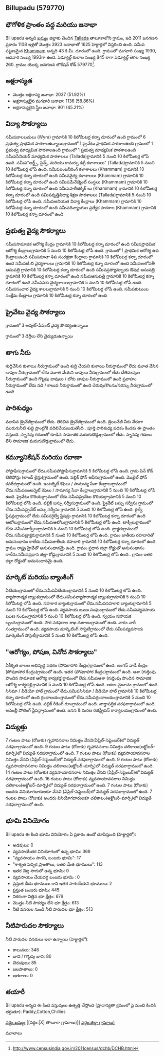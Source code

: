 {{Infobox settlement
| name=Billupadu
| native_name=
| native_name_lang=
| other_name=
| nickname=
| settlement_type=Village
| image_skyline=
| image_alt=
| image_caption=
| pushpin_map=India Telangana
| pushpin_label_position=right
| pushpin_map_alt=
| pushpin_map_caption=Location in Telangana, India
| latd=
| latm=
| lats=
| latNS=
| longd=
| longm=
| longs=
| longEW=
| coordinates_display=inline,title
| subdivision_type=[[ದೇಶ]]
| subdivision_name={{flag|India}}
| subdivision_type1=[[States and territories of India|State]]
| subdivision_name1=తెలoగాణ 
| subdivision_type2=[[List of districts of India|District]]
| subdivision_name2=ఖమ్మం
| subdivision_type3=Tahsil
| subdivision_name3=Tallada
| website=
| established_title=<!-- Established -->
| established_date=
| founder=
| named_for=
| government_type=
| governing_body=
| unit_pref=Metric=
| area_footnotes=
| area_rank=
| area_total_km2=16.25
| elevation_footnotes=
| elevation_m=
| population_total=3923
| population_as_of=2011
| population_rank=
| population_density_km2=241
| population_demonym=
| population_footnotes=
| demographics_type1=Languages
| demographics1_title1=Official
| demographics1_info1=[[Telugu language|Telugu]]
| timezone1=[[Indian Standard Time|IST]]
| utc_offset1==+5:30
| postal_code_type=[[Postal Index Number|PIN]]
| postal_code=507167
| area_code_type=Telephone code
| area_code=
| registration_plate=
| blank1_name_sec1=Nearest city
| blank1_info_sec1=[[Khammam]]
| blank2_name_sec1=[[Human sex ratio|Sex ratio]]
| blank2_info_sec1=1032 [[male|♂]]/[[female|♀]]
| blank3_name_sec1=Literacy
| blank3_info_sec1=51.92%
| blank1_name_sec2=[[2011 Census of India|2011 census]] code
| blank1_info_sec2=579770
| footnotes=
}}

== Billupadu (579770) ==

== భౌగోళిక ప్రాంతం వద్ద మరియు జనాభా ==

Billupadu అన్నది [[ఖమ్మం]] జిల్లాకు చెందిన [[Tallada]] తాలూకాలోని గ్రామం, ఇది 2011 జనగణన ప్రకారం 1108 ఇళ్లతో మొత్తం 3923 జనాభాతో 1625 హెక్టార్లలో విస్తరించి ఉంది. సమీప పట్టణమైన [[Khammam]] అన్నది 43 కి.మీ. దూరంలో ఉంది. గ్రామంలో మగవారి సంఖ్య 1930, ఆడవారి సంఖ్య 1993గా ఉంది. షెడ్యూల్డ్ కులాల సంఖ్య 845 కాగా షెడ్యూల్డ్ తెగల సంఖ్య 260. గ్రామం యొక్క జనగణన లొకేషన్ కోడ్ 579770<ref>http://www.censusindia.gov.in/2011census/dchb/DCHB.html</ref>.


== అక్షరాస్యత ==  
* మొత్తం అక్షరాస్య జనాభా: 2037 (51.92%)
* అక్షరాస్యులైన మగవారి జనాభా: 1136 (58.86%)
* అక్షరాస్యులైన స్త్రీల జనాభా: 901 (45.21%)


== విద్యా సౌకర్యాలు ==  
సమీపబాలబడులు (Wyra) గ్రామానికి 10 కిలోమీటర్ల కన్నా దూరంలో ఉంది
గ్రామంలో 6 ప్రభుత్వ ప్రాథమిక పాఠశాలఉన్నాయి﻿గ్రామంలో 1 ప్రైవేటు ప్రాథమిక పాఠశాలఉంది
﻿గ్రామంలో 1 ప్రభుత్వ మాధ్యమిక పాఠశాలఉంది
﻿గ్రామంలో 1 ప్రభుత్వ మాధ్యమిక పాఠశాలఉంది
సమీపసీనియర్ మాధ్యమిక పాఠశాలలు (Tallada)గ్రామానికి 5 నుంచి 10 కిలోమీటర్ల లోపే ఉంది.
సమీప"ఆర్ట్స్, సైన్స్, మరియు కామర్సు డిగ్రీ కళాశాలలు" (Tallada)గ్రామానికి 5 నుంచి 10 కిలోమీటర్ల లోపే ఉంది.
సమీపఇంజనీరింగ్ కళాశాలలు (Khammam) గ్రామానికి 10 కిలోమీటర్ల కన్నా దూరంలో ఉంది
సమీపవైద్య కళాశాలలు (Khammam) గ్రామానికి 10 కిలోమీటర్ల కన్నా దూరంలో ఉంది
సమీపమేనేజ్మెంట్ సంస్థలు (Khammam) గ్రామానికి 10 కిలోమీటర్ల కన్నా దూరంలో ఉంది
సమీపపాలీటెక్నిక్ లు (Khammam) గ్రామానికి 10 కిలోమీటర్ల కన్నా దూరంలో ఉంది
సమీపవృత్తివిద్యా శిక్షణ పాఠశాలలు (Tallada)గ్రామానికి 5 నుంచి 10 కిలోమీటర్ల లోపే ఉంది.
సమీపఅనియత విద్యా కేంద్రాలు (Khammam) గ్రామానికి 10 కిలోమీటర్ల కన్నా దూరంలో ఉంది
సమీపదివ్యాంగుల ప్రత్యేక పాఠశాల (Khammam) గ్రామానికి 10 కిలోమీటర్ల కన్నా దూరంలో ఉంది



== ప్రభుత్వ వైద్య సౌకర్యాలు ==
సమీపసామాజిక ఆరోగ్య కేంద్రం గ్రామానికి 10 కిలోమీటర్ల కన్నా దూరంలో ఉంది
సమీపప్రాథమిక ఆరోగ్య కేంద్రాలుగ్రామానికి 5 నుంచి 10 కిలోమీటర్ల లోపే ఉంది.
﻿గ్రామంలో 1 ప్రాథమిక ఆరోగ్య ఉప కేంద్రాలుఉంది
సమీపమాతా శిశు సంరక్షణా కేంద్రాలు గ్రామానికి 10 కిలోమీటర్ల కన్నా దూరంలో ఉంది
సమీపటి.బి వైద్యశాలలు గ్రామానికి 10 కిలోమీటర్ల కన్నా దూరంలో ఉంది
సమీపఅలోపతీ ఆసుపత్రి గ్రామానికి 10 కిలోమీటర్ల కన్నా దూరంలో ఉంది
సమీపప్రత్యామ్నాయ ఔషధ ఆసుపత్రి గ్రామానికి 10 కిలోమీటర్ల కన్నా దూరంలో ఉంది
సమీపఆసుపత్రి గ్రామానికి 10 కిలోమీటర్ల కన్నా దూరంలో ఉంది
సమీపపశు వైద్యశాలలుగ్రామానికి 5 నుంచి 10 కిలోమీటర్ల లోపే ఉంది.
సమీపసంచార వైద్య శాలలుగ్రామానికి 5 నుంచి 10 కిలోమీటర్ల లోపే ఉంది.
సమీపకుటుంబ సంక్షేమ కేంద్రాలు గ్రామానికి 10 కిలోమీటర్ల కన్నా దూరంలో ఉంది


== ప్రైవేటు వైద్య సౌకర్యాలు ==
గ్రామంలో 3 అవుట్-పేషెంట్ వైద్య సౌకర్యంఉన్నాయి




గ్రామంలో 3 డిగ్రీలు లేని వైద్యుడుఉన్నాయి





== తాగు నీరు ==
శుద్ధిచేసిన కుళాయి నీరుగ్రామంలో ఉంది
శుద్ధి చేయని కుళాయి నీరుగ్రామంలో లేదు
మూత వేసిన బావుల నీరుగ్రామంలో లేదు
మూత వేయని బావులు నీరుగ్రామంలో లేదు
చేతిపంపుల నీరుగ్రామంలో ఉంది
గొట్టపు బావులు / బోరు బావుల నీరుగ్రామంలో ఉంది
ప్రవాహం నీరుగ్రామంలో లేదు
నది / కాలువ నీరుగ్రామంలో ఉంది
చెరువు/కొలను/సరస్సు నీరుగ్రామంలో ఉంది


== పారిశుధ్యం ==
మూసిన డ్రైనేజీగ్రామంలో లేదు.
తెరిచిన డ్రైనేజీగ్రామంలో ఉంది.
డ్రెయినేజీ నీరు నేరుగా మురుగునీటి శుద్ధి ప్లాంట్లోకి వదిలివేయబడుతోంది .
పూర్తి పారిశుధ్య పథకం కిందకు ఈ ప్రాంతం వస్తుంది.
స్నానపు గదులతో కూడిన సామాజిక మరుగుదొడ్లుగ్రామంలో లేదు.
స్నానపు గదులు లేని సామాజిక మరుగుదొడ్లుగ్రామంలో లేదు.


== కమ్యూనికేషన్ మరియు రవాణా ==
పోస్టాఫీసుగ్రామంలో లేదు.సమీపపోస్టాఫీసుగ్రామానికి 5 కిలోమీటర్ల లోపే ఉంది.
గ్రామ పిన్ కోడ్
టెలిఫోన్లు (లాండ్ లైన్లు)గ్రామంలో ఉంది.
పబ్లిక్ ఫోన్ ఆఫీసుగ్రామంలో ఉంది.
మొబైల్ ఫోన్ కవరేజిగ్రామంలో ఉంది.
ఇంటర్నెట్ కెఫెలు / సామాన్య సేవా కేంద్రాలుగ్రామంలో లేదు.సమీపఇంటర్నెట్ కెఫెలు / సామాన్య సేవా కేంద్రాలుగ్రామానికి 5 నుంచి 10 కిలోమీటర్ల లోపే ఉంది.
ప్రైవేటు కొరియర్గ్రామంలో లేదు.సమీపప్రైవేటు కొరియర్గ్రామానికి 5 నుంచి 10 కిలోమీటర్ల లోపే ఉంది.
పబ్లిక్ బస్సు సర్వీసుగ్రామంలో ఉంది.
ప్రైవేట్ బస్సు సర్వీసు గ్రామంలో లేదు.సమీపప్రైవేట్ బస్సు సర్వీసు గ్రామానికి 5 నుంచి 10 కిలోమీటర్ల లోపే ఉంది.
రైల్వే స్టేషన్లుగ్రామంలో లేదు.సమీపరైల్వే స్టేషన్లు గ్రామానికి 10 కిలోమీటర్ల కన్నా దూరంలో ఉంది
ఆటోలుగ్రామంలో లేదు.సమీపఆటోలుగ్రామానికి 5 కిలోమీటర్ల లోపే ఉంది.
టాక్సీలుగ్రామంలో లేదు.సమీపటాక్సీలుగ్రామానికి 5 నుంచి 10 కిలోమీటర్ల లోపే ఉంది.
ట్రాక్టరుగ్రామంలో లేదు.సమీపట్రాక్టరుగ్రామానికి 5 నుంచి 10 కిలోమీటర్ల లోపే ఉంది.
గ్రామం జాతీయ రహదారితో అనుసంధానం కాలేదు.సమీపజాతీయ రహదారి గ్రామానికి 10 కిలోమీటర్ల కన్నా దూరంలో ఉంది.
గ్రామం రాష్ట్ర హైవేతో అనుసంధానమై ఉంది.
గ్రామం ప్రధాన జిల్లా రోడ్డుతో అనుసంధానం కాలేదు.సమీపప్రధాన జిల్లా రోడ్డుగ్రామానికి 5 నుంచి 10 కిలోమీటర్ల లోపే ఉంది..
గ్రామం ఇతర జిల్లా రోడ్డుతో అనుసంధానమై ఉంది.







== మార్కెట్ మరియు బ్యాంకింగ్ ==
ఏటియంగ్రామంలో లేదు.సమీపఏటియంగ్రామానికి 5 నుంచి 10 కిలోమీటర్ల లోపే ఉంది.
వ్యాపారాత్మక బ్యాంకుగ్రామంలో లేదు.సమీపవ్యాపారాత్మక బ్యాంకుగ్రామానికి 5 నుంచి 10 కిలోమీటర్ల లోపే ఉంది.
సహకార బ్యాంకుగ్రామంలో లేదు.సమీపసహకార బ్యాంకుగ్రామానికి 5 నుంచి 10 కిలోమీటర్ల లోపే ఉంది.
వ్యవసాయ ఋణ సంఘంగ్రామంలో లేదు.సమీపవ్యవసాయ ఋణ సంఘంగ్రామానికి 5 నుంచి 10 కిలోమీటర్ల లోపే ఉంది.
స్వయం సహాయక బృందంగ్రామంలో ఉంది.
పౌర సరఫరాల శాఖ దుకాణంగ్రామంలో ఉంది.
వారం వారీ సంతగ్రామంలో ఉంది.
వ్యవసాయ మార్కెటింగ్ సొసైటీగ్రామంలో లేదు.సమీపవ్యవసాయ మార్కెటింగ్ సొసైటీగ్రామానికి 5 నుంచి 10 కిలోమీటర్ల లోపే ఉంది.


== "ఆరోగ్యం, పోషణ, వినోద సౌకర్యాలు" ==
ఏకీకృత బాలల అభివృద్ధి పథకం (పోషకాహార కేంద్రం)గ్రామంలో ఉంది.
అంగన్ వాడీ కేంద్రం (పోషకాహార కేంద్రం)గ్రామంలో ఉంది.
ఇతర (పోషకాహార కేంద్రం)గ్రామంలో ఉంది.
ఆశా (గుర్తింపు పొందిన సామాజిక ఆరోగ్య కార్యకర్త)గ్రామంలో లేదు.సమీపఆశా (గుర్తింపు పొందిన సామాజిక ఆరోగ్య కార్యకర్త)గ్రామానికి 5 నుంచి 10 కిలోమీటర్ల లోపే ఉంది.
ఆటల మైదానం గ్రామంలో ఉంది.
సినిమా / వీడియో హాల్ గ్రామంలో లేదు.సమీపసినిమా / వీడియో హాల్  గ్రామానికి 10 కిలోమీటర్ల కన్నా దూరంలో ఉంది
గ్రంథాలయంగ్రామంలో లేదు.సమీపగ్రంథాలయంగ్రామానికి 5 నుంచి 10 కిలోమీటర్ల లోపే ఉంది.
పబ్లిక్ రీడింగ్ రూంగ్రామంలో ఉంది.
వార్తాపత్రిక సరఫరాగ్రామంలో ఉంది.
అసెంబ్లీ పోలింగ్ స్టేషన్గ్రామంలో ఉంది.
జనన & మరణ రిజిస్ట్రేషన్ కార్యాలయంగ్రామంలో ఉంది.


== విద్యుత్తు ==
7 గంటల పాటు (రోజుకు)  గృహావసరాల నిమిత్తం వేసవి(ఏప్రిల్-సెప్టెంబర్)లో విద్యుత్ సరఫరాగ్రామంలో ఉంది.
9 గంటల పాటు (రోజుకు)  గృహావసరాల నిమిత్తం చలికాలం(అక్టోబర్-మార్చి)లో విద్యుత్ సరఫరాగ్రామంలో ఉంది.
7 గంటల పాటు (రోజుకు) వ్యవసాయావసరాల నిమిత్తం వేసవి (ఏప్రిల్-సెప్టెంబర్)లో విద్యుత్ సరఫరాగ్రామంలో ఉంది.
9 గంటల పాటు (రోజుకు) వ్యవసాయావసరాల నిమిత్తం చలికాలం(అక్టోబర్-మార్చి)లో విద్యుత్ సరఫరాగ్రామంలో ఉంది.
14 గంటల పాటు (రోజుకు) వ్యవసాయావసరాల నిమిత్తం వేసవి (ఏప్రిల్-సెప్టెంబర్)లో విద్యుత్ సరఫరాగ్రామంలో ఉంది.
16 గంటల పాటు (రోజుకు) వ్యవసాయావసరాల నిమిత్తం చలికాలం(అక్టోబర్-మార్చి)లో విద్యుత్ సరఫరాగ్రామంలో ఉంది.
7 గంటల పాటు (రోజుకు) అందరు వినియోగదారులకూ వేసవి (ఏప్రిల్-సెప్టెంబర్)లో విద్యుత్ సరఫరాగ్రామంలో ఉంది.
7 గంటల పాటు (రోజుకు) అందరు వినియోగదారులకూ చలికాలం(అక్టోబర్-మార్చి)లో విద్యుత్ సరఫరాగ్రామంలో ఉంది.


== భూమి వినియోగం ==
Billupadu ఈ కింది భూమి వినియోగం ఏ ప్రకారం ఉందో చూపిస్తుంది (హెక్టార్లలో):
* అడవులు: 0
* వ్యవసాయేతర వినియోగంలో ఉన్న భూమి: 369
* "వ్యవసాయం సాగని, బంజరు భూమి": 17
* "శాశ్వత పచ్చిక ప్రాంతాలు, ఇతర మేత భూములు": 113
* ఇతర చెట్ల సాగులో ఉన్న భూమి: 0
* వ్యవసాయం చేయదగ్గ బంజరు భూమి : 0
* ప్రస్తుత బీడు భూములు కాని ఇతర సాగుచేయని భూములు: 2
* ప్రస్తుత బంజరు భూమి: 445
* నికరంగా విత్తిన భూ క్షేత్రం: 679
* మొత్తం నీటి సౌకర్యం లేని భూ క్షేత్రం: 613
* నీటి వనరుల నుండి నీటి పారుదల భూ క్షేత్రం: 513


== నీటిపారుదల సౌకర్యాలు  ==
నీటి పారుదల వనరులు ఇలా ఉన్నాయి (హెక్టార్లలో):
* కాలువలు: 348
* బావి / గొట్టపు బావి: 80
* చెరువులు: 85
* జలపాతాలు: 0
* ఇతరాలు: 0


== తయారీ ==
Billupadu అన్నది ఈ కింది వస్తువులు ఉత్పత్తి చేస్తోంది (ప్రాధాన్యతా క్రమంలో పై నుంచి కిందికి తగ్గుతూ): Paddy,Cotton,Chillies


[[వర్గం:ఖమ్మం]]
[[వర్గం:[X] తాలూకా గ్రామాలు)]]
[[వర్గం:జిల్లా గ్రామాలు)]]


మూలాలు
{{మూలాలజాబితా}}



